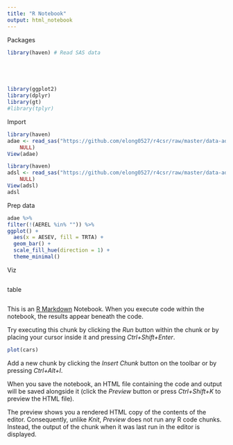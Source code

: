 ```yaml
---
title: "R Notebook"
output: html_notebook
---
```


Packages
```r
library(haven) # Read SAS data





library(ggplot2)
library(dplyr)
library(gt)
#library(tplyr)

```
Import
```r
library(haven)
adae <- read_sas("https://github.com/elong0527/r4csr/raw/master/data-adam/adae.sas7bdat", 
    NULL)
View(adae)

library(haven)
adsl <- read_sas("https://github.com/elong0527/r4csr/raw/master/data-adam/adsl.sas7bdat", 
    NULL)
View(adsl)
adsl
```

Prep data
```r
adae %>%
filter(!(AEREL %in% "")) %>%
ggplot() +
  aes(x = AESEV, fill = TRTA) +
  geom_bar() +
  scale_fill_hue(direction = 1) +
  theme_minimal()
```
Viz
```r

```
table
```r

```




This is an [R Markdown](http://rmarkdown.rstudio.com) Notebook. When you execute code within the notebook, the results appear beneath the code. 

Try executing this chunk by clicking the *Run* button within the chunk or by placing your cursor inside it and pressing *Ctrl+Shift+Enter*. 

```r
plot(cars)
```

Add a new chunk by clicking the *Insert Chunk* button on the toolbar or by pressing *Ctrl+Alt+I*.

When you save the notebook, an HTML file containing the code and output will be saved alongside it (click the *Preview* button or press *Ctrl+Shift+K* to preview the HTML file).

The preview shows you a rendered HTML copy of the contents of the editor. Consequently, unlike *Knit*, *Preview* does not run any R code chunks. Instead, the output of the chunk when it was last run in the editor is displayed.
